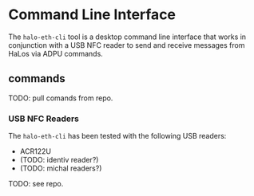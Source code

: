 # Command Line Interface

The `halo-eth-cli` tool is a desktop command line interface that works in conjunction with a USB NFC reader to send and receive messages from HaLos via ADPU commands.

## commands

TODO: pull comands from repo.

### USB NFC Readers

The `halo-eth-cli` has been tested with the following USB readers:

- ACR122U
- (TODO: identiv reader?)
- (TODO: michal readers?)

TODO: see repo.